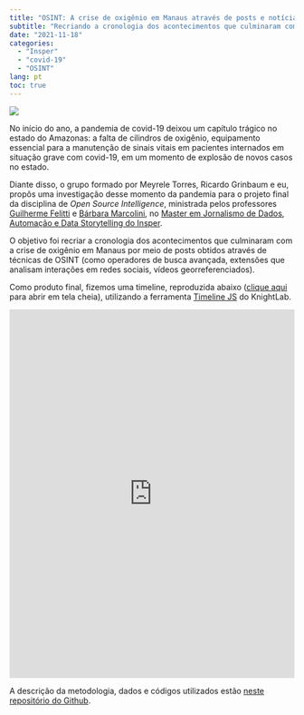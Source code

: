 ```yaml
---
title: "OSINT: A crise de oxigênio em Manaus através de posts e notícias"
subtitle: "Recriando a cronologia dos acontecimentos que culminaram com a crise de oxigênio em Manaus usando técnicas de OSINT."
date: "2021-11-18"
categories: 
  - "Insper"
  - "covid-19"
  - "OSINT"
lang: pt
toc: true 
---
```


![](https://miro.medium.com/v2/resize:fit:4800/format:webp/1*gf3eXe69cd123ntzqUgxAg.jpeg){fig-align="center"}

No início do ano, a pandemia de covid-19 deixou um capítulo trágico no estado do Amazonas: a falta de cilindros de oxigênio, equipamento essencial para a manutenção de sinais vitais em pacientes internados em situação grave com covid-19, em um momento de explosão de novos casos no estado.

Diante disso, o grupo formado por Meyrele Torres, Ricardo Grinbaum e eu, propôs uma investigação desse momento da pandemia para o projeto final da disciplina de *Open Source Intelligence*, ministrada pelos professores [Guilherme Felitti](https://twitter.com/gfelitti) e [Bárbara Marcolini](https://twitter.com/babimarcolini), no [Master em Jornalismo de Dados, Automação e Data Storytelling do Insper](https://www.insper.edu.br/pos-graduacao/master-em-jornalismo-de-dados-automacao-e-data-storytelling/).

O objetivo foi recriar a cronologia dos acontecimentos que culminaram com a crise de oxigênio em Manaus por meio de posts obtidos através de técnicas de OSINT (como operadores de busca avançada, extensões que analisam interações em redes sociais, vídeos georreferenciados).

Como produto final, fizemos uma timeline, reproduzida abaixo ([clique aqui](https://cdn.knightlab.com/libs/timeline3/latest/embed/index.html?font=Default&lang=en&initial_zoom=2&height=650) para abrir em tela cheia), utilizando a ferramenta [Timeline JS](http://timeline.knightlab.com/) do KnightLab.

```{=html}
<iframe src='https://cdn.knightlab.com/libs/timeline3/latest/embed/index.html?source=1AY_leJ3BuImVMC8O5nwAibgLRwypakvnsvUvXdUU6_A&font=Default&lang=pt-br&initial_zoom=2&height=650' width='100%' height='650' webkitallowfullscreen mozallowfullscreen allowfullscreen frameborder='0'></iframe>
```


A descrição da metodologia, dados e códigos utilizados estão [neste repositório do Github](https://github.com/biamuniz/trabalhofinal_osint).


```{=html}
<div class="github-card" data-github="biamuniz/trabalhofinal_osint" data-width="100%" data-height="300" data-theme="default"></div>
<script src="//cdn.jsdelivr.net/github-cards/latest/widget.js"></script>
```
